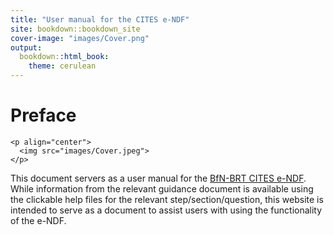 ```yaml
--- 
title: "User manual for the CITES e-NDF"
site: bookdown::bookdown_site
cover-image: "images/Cover.png"
output:
  bookdown::html_book:
    theme: cerulean
---
```

# Preface{-}
```asis
<p align="center">
  <img src="images/Cover.jpeg">
</p>
```
This document servers as a user manual for the [BfN-BRT CITES e-NDF](https://user.cites-endf.org). While information from the relevant guidance document is available using the clickable help files for the relevant step/section/question, this website is intended to serve as a document to assist users with using the functionality of the e-NDF.

